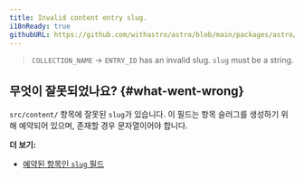 ```yaml
---
title: Invalid content entry slug.
i18nReady: true
githubURL: https://github.com/withastro/astro/blob/main/packages/astro/src/core/errors/errors-data.ts
---
```


> `COLLECTION_NAME` → `ENTRY_ID` has an invalid slug. `slug` must be a string.

## 무엇이 잘못되었나요? \{#what-went-wrong\}

`src/content/` 항목에 잘못된 `slug`가 있습니다. 이 필드는 항목 슬러그를 생성하기 위해 예약되어 있으며, 존재할 경우 문자열이어야 합니다.

**더 보기:**

-  [예약된 항목인 `slug` 필드](/ko/guides/content-collections/)